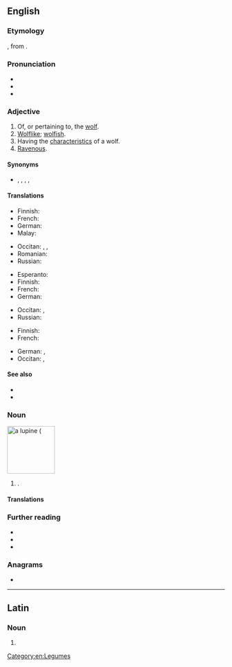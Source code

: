 {{also|Lupine}}
==English==
{{rfi|en}}
{{wikipedia}}

===Etymology===
{{etyl|la|en}} {{m|la|lupīnus}}, from {{m|la|lupus||wolf}}.

===Pronunciation===
* {{IPA|/ˈluː.paɪn/|lang=en}}
* {{hyphenation|lu|pine|lang=en}}
* {{rhymes|uːpaɪn|lang=en}}

===Adjective===
{{en-adj}}

# Of, or pertaining to, the [[wolf]].
# [[wolflike|Wolflike]]; [[wolfish]].
# Having the [[characteristic]]s of a wolf.
# [[ravenous|Ravenous]].

====Synonyms====
* {{sense|ravenous}} {{l|en|ferocious}}, {{l|en|gluttonous}}, {{l|en|insatiable}}, {{l|en|rapacious}}, {{l|en|voracious}}

====Translations====
{{trans-top|wolf-like}}
* Finnish: {{t|fi|susimainen}}
* French: {{t+|fr|lupin}}
* German: {{t|de|wölfisch}}
* Malay: {{t|ms|serigala}}
{{trans-mid}}
* Occitan: {{t|oc|lupin}}, {{t|oc|alobatit}}, {{t|oc|alobit}}
* Romanian: {{t+|ro|lupesc}}
* Russian: {{t+|ru|во́лчий}}
{{trans-bottom}}

{{trans-top|having the characteristics of a wolf}}
* Esperanto: {{t+|eo|lupa}}
* Finnish: {{t|fi|susimainen}}
* French: {{t+|fr|lupin}}
* German: {{t|de|wölfisch}}
{{trans-mid}}
* Occitan: {{t|oc|lupin}}, {{t|oc|alobatit}}
* Russian: {{t+|ru|во́лчий}}
{{trans-bottom}}

{{trans-top|ravenous}}
* Finnish: {{t+|fi|ahnas}}
* French: {{t+|fr|vorace}}
{{trans-mid}}
* German: {{t|de|mit Bärenhunger}}, {{t|de|unersättlich}}
* Occitan: {{t|oc|alobatit}}, {{t|oc|voraç}}
{{trans-bottom}}

====See also====
* {{l|en|canine}}
* {{l|en|vulpine}}

===Noun===
[[Image:Lupinus polyphyllus3.JPG|thumb|110px|right|a '''lupine''' ({{taxlink|Lupinus polyphyllus|species|noshow=1}}]]
{{en-noun}}

# {{alternative form of|lupin|from=American English|lang=en|nodot=1}} {{gloss|any plant of the genus ''[[Lupinus]]''; an edible legume seed of one of these plants}}.

====Translations====
{{trans-see|lupin}}

===Further reading===
* {{pedia|Lupinus}}
* {{specieslite|Lupinus}}
* {{comcatlite|Lupinus}}

===Anagrams===
* {{anagrams|en|Lupien|line up|line-up|lineup|pinule|unpile|up line|up-line|upline}}

[[Category:en:Legumes]]

----

==Latin==

===Noun===
{{la-noun-form|lupīne}}

# {{inflection of|lupīnus||voc|s|lang=la}}
